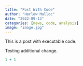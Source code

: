 ```yaml
---
title: "Post With Code"
author: "Harlow Malloc"
date: "2022-09-13"
categories: [news, code, analysis]
image: "image.jpg"
---
```


This is a post with executable code.

Testing additional change.

```r
1 + 1
```
